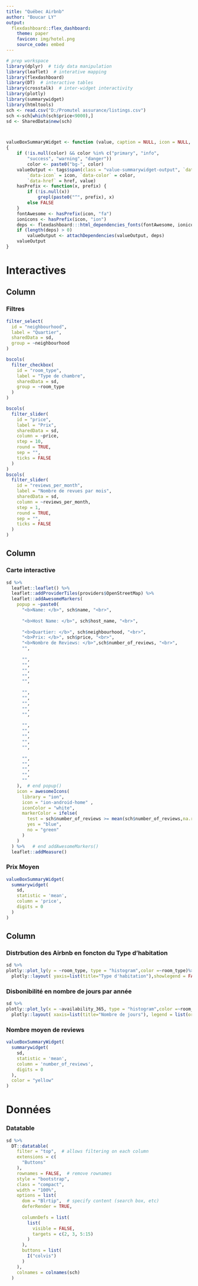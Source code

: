 ```yaml
---
title: "Québec Airbnb"
author: "Boucar LY"
output:
  flexdashboard::flex_dashboard:
    theme: paper
    favicon: img/hotel.png
    source_code: embed
---
```


```r
# prep workspace
library(dplyr)  # tidy data manipulation
library(leaflet)  # interative mapping
library(flexdashboard)  
library(DT)  # interactive tables
library(crosstalk)  # inter-widget interactivity
library(plotly)
library(summarywidget)
library(htmltools)
sch <- read.csv("D:/Promutel assurance/listings.csv")
sch <-sch[which(sch$price<9000),]
sd <- SharedData$new(sch)



valueBoxSummaryWidget <- function (value, caption = NULL, icon = NULL, color = NULL, href = NULL) 
{
    if (!is.null(color) && color %in% c("primary", "info", 
        "success", "warning", "danger")) 
        color <- paste0("bg-", color)
    valueOutput <- tags$span(class = "value-summarywidget-output", `data-caption` = caption, 
        `data-icon` = icon, `data-color` = color, 
        `data-href` = href, value)
    hasPrefix <- function(x, prefix) {
        if (!is.null(x)) 
            grepl(paste0("^", prefix), x)
        else FALSE
    }
    fontAwesome <- hasPrefix(icon, "fa")
    ionicons <- hasPrefix(icon, "ion")
    deps <- flexdashboard:::html_dependencies_fonts(fontAwesome, ionicons)
    if (length(deps) > 0) 
        valueOutput <- attachDependencies(valueOutput, deps)
    valueOutput
}
```



<script>
window.FlexDashboardComponents.push({

  type: 'custom',

  find: function(container) {
    if (container.find('span.value-summarywidget-output').length)
      return container;
    else
      return $();
  },

  flex: function(fillPage) {
    return false;
  },

  layout: function(title, container, element, fillPage) {

    // alias variables
    var chartTitle = title;
    var valueBox = element;

    // add value-box class to container
    container.addClass('value-box');

    // value paragraph
    var value = $('<p class="value"></p>');

    // if we have shiny-text-output then just move it in
    var valueOutputSpan = [];
    var shinyOutput = valueBox.find('.shiny-valuebox-output').detach();
    var summaryOutput = valueBox.find('.summarywidget').detach();
    
    if (shinyOutput.length) {
      valueBox.children().remove();
      shinyOutput.html('&mdash;');
      value.append(shinyOutput);
    }
    
    if (summaryOutput.length) {
      value.append(summaryOutput);
      valueOutputSpan = valueBox.find('span.value-summarywidget-output')
    }

    // caption
    var caption = $('<p class="caption"></p>');
    caption.append(chartTitle);

    // build inner div for value box and add it
    var inner = $('<div class="inner"></div>');
    inner.append(value);
    inner.append(caption);
    valueBox.append(inner);

    // add icon if specified
    var icon = $('<div class="icon"><i></i></div>');
    valueBox.append(icon);
    function setIcon(chartIcon) {
      var iconLib = '';
      var iconSplit = chartIcon.split(' ');
      if (iconSplit.length > 1) {
        iconLib = iconSplit[0];
        chartIcon = iconSplit.slice(1).join(' ');
      } else {
        var components = chartIcon.split('-');
        if (components.length > 1)
          iconLib = components[0];
      }
      icon.children('i').attr('class', iconLib + ' ' + chartIcon);
    }
    var chartIcon = valueBox.attr('data-icon');
    if (chartIcon)
      setIcon(chartIcon);

    // set color based on data-background if necessary
    var dataBackground = valueBox.attr('data-background');
    if (dataBackground)
      valueBox.css('background-color', bgColor);
    else {
      // default to bg-primary if no other background is specified
      if (!valueBox.hasClass('bg-primary') &&
          !valueBox.hasClass('bg-info') &&
          !valueBox.hasClass('bg-warning') &&
          !valueBox.hasClass('bg-success') &&
          !valueBox.hasClass('bg-danger')) {
        valueBox.addClass('bg-primary');
      }
    }

    // handle data attributes in valueOutputSpan
    function handleValueOutput(valueOutput) {

      // caption
      var dataCaption = valueOutput.attr('data-caption');
      if (dataCaption)
        caption.html(dataCaption);

      // icon
      var dataIcon = valueOutput.attr('data-icon');
      if (dataIcon)
        setIcon(dataIcon);

      // color
      var dataColor = valueOutput.attr('data-color');
      if (dataColor) {
        if (dataColor.indexOf('bg-') === 0) {
          valueBox.css('background-color', '');
          if (!valueBox.hasClass(dataColor)) {
             valueBox.removeClass('bg-primary bg-info bg-warning bg-danger bg-success');
             valueBox.addClass(dataColor);
          }
        } else {
          valueBox.removeClass('bg-primary bg-info bg-warning bg-danger bg-success');
          valueBox.css('background-color', dataColor);
        }
      }

      // url
      var dataHref = valueOutput.attr('data-href');
      if (dataHref) {
        valueBox.addClass('linked-value');
        valueBox.off('click.value-box');
        valueBox.on('click.value-box', function(e) {
          window.FlexDashboardUtils.showLinkedValue(dataHref);
        });
      }
    }

    // check for a valueOutputSpan
    if (valueOutputSpan.length > 0) {
      handleValueOutput(valueOutputSpan);
    }

    // if we have a shinyOutput then bind a listener to handle
    // new valueOutputSpan values
    shinyOutput.on('shiny:value',
      function(event) {
        var element = $(event.target);
        setTimeout(function() {
          var valueOutputSpan = element.find('span.value-output');
          if (valueOutputSpan.length > 0)
            handleValueOutput(valueOutputSpan);
        }, 10);
      }
    );
  }
});
</script>


Interactives {data-icon="ion-stats-bars"}
=====================================  

Column {data-width=200}
-------------------------------------

### Filtres

```r
filter_select(
  id = "neighbourhood",
  label = "Quartier",
  sharedData = sd,
  group = ~neighbourhood
)

bscols(
  filter_checkbox(
    id = "room_type",
    label = "Type de chambre",
    sharedData = sd,
    group = ~room_type
  )
)

bscols(
  filter_slider(
    id = "price",
    label = "Prix",
    sharedData = sd,
    column = ~price,
    step = 10,
    round = TRUE,
    sep = "",
    ticks = FALSE
  )
)
bscols(
  filter_slider(
    id = "reviews_per_month",
    label = "Nombre de revues par mois",
    sharedData = sd,
    column = ~reviews_per_month,
    step = 1,
    round = TRUE,
    sep = "",
    ticks = FALSE
  )
)
```


Column {data-width=450}
-------------------------------------
    
### Carte interactive
    
```r
sd %>% 
  leaflet::leaflet() %>%
  leaflet::addProviderTiles(providers$OpenStreetMap) %>% 
  leaflet::addAwesomeMarkers(
    popup = ~paste0(
      "<b>Name: </b>", sch$name, "<br>",
      
      "<b>Host Name: </b>", sch$host_name, "<br>",
      
      "<b>Quartier: </b>", sch$neighbourhood, "<br>",
      "<b>Prix: </b>", sch$price, "<br>",
      "<b>Nombre de Reviews: </b>",sch$number_of_reviews, "<br>",
      "",
      
      "",
      "",
      "",
      "",
      "",
      
      "",
      "",
      "",
      "",
      "",
      
      "",
      "",
      "",
      "",
      "",
      
      "",
      "",
      "",
      "",
      ""
    ),  # end popup()
    icon = awesomeIcons(
      library = "ion",
      icon = "ion-android-home" ,
      iconColor = "white",
      markerColor = ifelse(
        test = sch$number_of_reviews >= mean(sch$number_of_reviews,na.rm = TRUE), 
        yes = "blue",
        no = "green"
      )
    )
  ) %>%   # end addAwesomeMarkers()
  leaflet::addMeasure()
```

### Prix Moyen

```r
valueBoxSummaryWidget(
  summarywidget(
    sd,
    statistic = 'mean',
    column = 'price',
    digits = 0
  )
)

```


Column {data-width=350}
-------------------------------------
    
### Distrbution des Airbnb en foncton du Type d'habitation

```r

sd %>% 
plotly::plot_ly(y = ~room_type, type = "histogram",color =~room_type)%>%
  plotly::layout( yaxis=list(title="Type d'habitation"),showlegend = FALSE)


```

### Disbonibilité en nombre de jours par année

```r

sd %>% 
plotly::plot_ly(x = ~availability_365, type = "histogram",color =~room_type)%>%
  plotly::layout( xaxis=list(title="Nombre de jours"), legend = list(orientation = "v", xanchor = "center"))


```


### Nombre moyen de reviews

```r
valueBoxSummaryWidget(
  summarywidget(
    sd,
    statistic = 'mean',
    column = 'number_of_reviews',
    digits = 0
  ),
  color = "yellow"
)

```






Données
===================================== 

### Datatable
    
```r
sd %>% 
  DT::datatable(
    filter = "top",  # allows filtering on each column
    extensions = c(
      "Buttons"
    ),
    rownames = FALSE,  # remove rownames
    style = "bootstrap",
    class = "compact",
    width = "100%",
    options = list(
      dom = "Blrtip",  # specify content (search box, etc)
      deferRender = TRUE,
      
      columnDefs = list(
        list(
          visible = FALSE,
          targets = c(2, 3, 5:15)
        )
      ), 
      buttons = list(
        I("colvis")
      )
    ),
    colnames = colnames(sch)
  )
```


